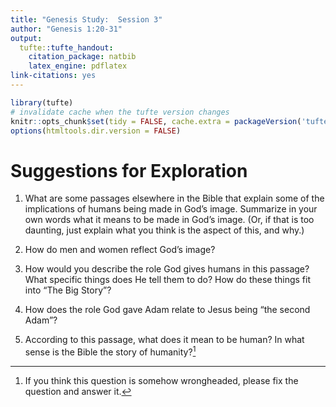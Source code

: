 ```yaml
---
title: "Genesis Study:  Session 3"
author: "Genesis 1:20-31"
output:
  tufte::tufte_handout:
    citation_package: natbib
    latex_engine: pdflatex
link-citations: yes
---
```


```r
library(tufte)
# invalidate cache when the tufte version changes
knitr::opts_chunk$set(tidy = FALSE, cache.extra = packageVersion('tufte'))
options(htmltools.dir.version = FALSE)
```

\vspace{0.2 in}

\newcommand{\vn}[1]{\textit{\textbf{#1}}}

\begin{adjustwidth}{}{-2 in}

\large{}

\begin{spacing}{1.7}

\texttt{\vn{20} And God said, "Let the waters swarm with swarms of living 
creatures, and let birds fly above the earth across the expanse of the 
heavens." \vn{21} So God created the great sea creatures and every living 
creature that moves, with which the waters swarm, according to their kinds, 
and every winged bird according to its kind. And God saw that it was 
good. \vn{22} And God blessed them, saying, "Be fruitful and multiply and fill the 
waters in the seas, and let birds multiply on the earth." \vn{23} And there 
was evening and there was morning, the fifth day. \vn{24} And God said, 
"Let the earth bring forth living creatures according to their kinds --- 
livestock and creeping things and beasts of the earth according to their 
kinds." And it was so. \vn{25} And God made the beasts of the earth according 
to their kinds and the livestock according to their kinds, and everything 
that creeps on the ground according to its kind. And God saw that it was 
good. \vn{26} Then God said, "Let us make man in our image, after our 
likeness. And let them have dominion over the fish of the sea and over 
the birds of the heavens and over the livestock and over all the earth and 
over every creeping thing that creeps on the earth." \vn{27} So God created 
man in his own image, in the image of God he created him; male and female 
he created them. \vn{28} And God blessed them. And God said to them, "Be 
fruitful and multiply and fill the earth and subdue it and have dominion 
over the fish of the sea and over the birds of the heavens and over every 
living thing that moves on the earth." \vn{29} And God said, "Behold, I 
have given you every plant yielding seed that is on the face of all the 
earth, and every tree with seed in its fruit. You shall have them for 
food. \vn{30} And to every beast of the earth and to every bird of the heavens 
and to everything that creeps on the earth, everything that has the breath 
of life, I have given every green plant for food." And it was so. \vn{31} And 
God saw everything that he had made, and behold, it was very good. And there 
was evening and there was morning, the sixth day.   (ESV)}

\end{spacing}

\end{adjustwidth}

\vspace{0.5 in}

# Suggestions for Exploration

\large{}

1. What are some passages elsewhere in the Bible that explain some of the 
implications of humans being made in God's image.  Summarize in your own 
words what it means to be made in God's image. (Or, if that is too daunting, 
just explain what you think is the \emph{most important} aspect of this, 
and why.)

\vspace{0.5 in}

2. How do men and women \emph{together} reflect God's image?

\vspace{0.5 in}

3. How would you describe the role God gives humans in this passage? What 
specific things does He tell them to do? How do these things fit into "The 
Big Story"?

\vspace{0.5 in}

4. How does the role God gave Adam relate to Jesus being "the second Adam"?

\vspace{0.5 in}

5. According to this passage, what does it mean to be human? In what sense 
is the Bible the story of humanity?^[If you think this question is somehow 
wrongheaded, please fix the question and \emph{then} answer it.]

